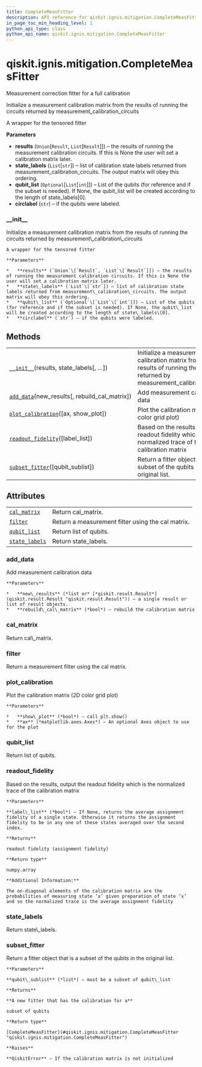 ```yaml
---
title: CompleteMeasFitter
description: API reference for qiskit.ignis.mitigation.CompleteMeasFitter
in_page_toc_min_heading_level: 1
python_api_type: class
python_api_name: qiskit.ignis.mitigation.CompleteMeasFitter
---
```


# qiskit.ignis.mitigation.CompleteMeasFitter

<Class id="qiskit.ignis.mitigation.CompleteMeasFitter" isDedicatedPage={true} github="https://github.com/qiskit-community/qiskit-ignis/tree/stable/0.6/qiskit/ignis/mitigation/measurement/fitters.py" signature="CompleteMeasFitter(results, state_labels, qubit_list=None, circlabel='')">
  Measurement correction fitter for a full calibration

  Initialize a measurement calibration matrix from the results of running the circuits returned by measurement\_calibration\_circuits

  A wrapper for the tensored fitter

  **Parameters**

  *   **results** (`Union`\[`Result`, `List`\[`Result`]]) – the results of running the measurement calibration circuits. If this is None the user will set a calibration matrix later.
  *   **state\_labels** (`List`\[`str`]) – list of calibration state labels returned from measurement\_calibration\_circuits. The output matrix will obey this ordering.
  *   **qubit\_list** (`Optional`\[`List`\[`int`]]) – List of the qubits (for reference and if the subset is needed). If None, the qubit\_list will be created according to the length of state\_labels\[0].
  *   **circlabel** (`str`) – if the qubits were labeled.

  ### \_\_init\_\_

  <Function id="qiskit.ignis.mitigation.CompleteMeasFitter.__init__" name="__init__" signature="__init__(results, state_labels, qubit_list=None, circlabel='')">
    Initialize a measurement calibration matrix from the results of running the circuits returned by measurement\_calibration\_circuits

    A wrapper for the tensored fitter

    **Parameters**

    *   **results** (`Union`\[`Result`, `List`\[`Result`]]) – the results of running the measurement calibration circuits. If this is None the user will set a calibration matrix later.
    *   **state\_labels** (`List`\[`str`]) – list of calibration state labels returned from measurement\_calibration\_circuits. The output matrix will obey this ordering.
    *   **qubit\_list** (`Optional`\[`List`\[`int`]]) – List of the qubits (for reference and if the subset is needed). If None, the qubit\_list will be created according to the length of state\_labels\[0].
    *   **circlabel** (`str`) – if the qubits were labeled.
  </Function>

  ## Methods

  |                                                                                                                                                                     |                                                                                                                                     |
  | ------------------------------------------------------------------------------------------------------------------------------------------------------------------- | ----------------------------------------------------------------------------------------------------------------------------------- |
  | [`__init__`](#qiskit.ignis.mitigation.CompleteMeasFitter.__init__ "qiskit.ignis.mitigation.CompleteMeasFitter.__init__")(results, state\_labels\[, …])              | Initialize a measurement calibration matrix from the results of running the circuits returned by measurement\_calibration\_circuits |
  | [`add_data`](#qiskit.ignis.mitigation.CompleteMeasFitter.add_data "qiskit.ignis.mitigation.CompleteMeasFitter.add_data")(new\_results\[, rebuild\_cal\_matrix])     | Add measurement calibration data                                                                                                    |
  | [`plot_calibration`](#qiskit.ignis.mitigation.CompleteMeasFitter.plot_calibration "qiskit.ignis.mitigation.CompleteMeasFitter.plot_calibration")(\[ax, show\_plot]) | Plot the calibration matrix (2D color grid plot)                                                                                    |
  | [`readout_fidelity`](#qiskit.ignis.mitigation.CompleteMeasFitter.readout_fidelity "qiskit.ignis.mitigation.CompleteMeasFitter.readout_fidelity")(\[label\_list])    | Based on the results, output the readout fidelity which is the normalized trace of the calibration matrix                           |
  | [`subset_fitter`](#qiskit.ignis.mitigation.CompleteMeasFitter.subset_fitter "qiskit.ignis.mitigation.CompleteMeasFitter.subset_fitter")(\[qubit\_sublist])          | Return a fitter object that is a subset of the qubits in the original list.                                                         |

  ## Attributes

  |                                                                                                                                      |                                                   |
  | ------------------------------------------------------------------------------------------------------------------------------------ | ------------------------------------------------- |
  | [`cal_matrix`](#qiskit.ignis.mitigation.CompleteMeasFitter.cal_matrix "qiskit.ignis.mitigation.CompleteMeasFitter.cal_matrix")       | Return cal\_matrix.                               |
  | [`filter`](#qiskit.ignis.mitigation.CompleteMeasFitter.filter "qiskit.ignis.mitigation.CompleteMeasFitter.filter")                   | Return a measurement filter using the cal matrix. |
  | [`qubit_list`](#qiskit.ignis.mitigation.CompleteMeasFitter.qubit_list "qiskit.ignis.mitigation.CompleteMeasFitter.qubit_list")       | Return list of qubits.                            |
  | [`state_labels`](#qiskit.ignis.mitigation.CompleteMeasFitter.state_labels "qiskit.ignis.mitigation.CompleteMeasFitter.state_labels") | Return state\_labels.                             |

  ### add\_data

  <Function id="qiskit.ignis.mitigation.CompleteMeasFitter.add_data" name="add_data" signature="add_data(new_results, rebuild_cal_matrix=True)">
    Add measurement calibration data

    **Parameters**

    *   **new\_results** (*list or* [*qiskit.result.Result*](qiskit.result.Result "qiskit.result.Result")) – a single result or list of result objects.
    *   **rebuild\_cal\_matrix** (*bool*) – rebuild the calibration matrix
  </Function>

  ### cal\_matrix

  <Function id="qiskit.ignis.mitigation.CompleteMeasFitter.cal_matrix" name="cal_matrix" signature="property cal_matrix">
    Return cal\_matrix.
  </Function>

  ### filter

  <Function id="qiskit.ignis.mitigation.CompleteMeasFitter.filter" name="filter" signature="property filter">
    Return a measurement filter using the cal matrix.
  </Function>

  ### plot\_calibration

  <Function id="qiskit.ignis.mitigation.CompleteMeasFitter.plot_calibration" name="plot_calibration" signature="plot_calibration(ax=None, show_plot=True)">
    Plot the calibration matrix (2D color grid plot)

    **Parameters**

    *   **show\_plot** (*bool*) – call plt.show()
    *   **ax** (*matplotlib.axes.Axes*) – An optional Axes object to use for the plot
  </Function>

  ### qubit\_list

  <Function id="qiskit.ignis.mitigation.CompleteMeasFitter.qubit_list" name="qubit_list" signature="property qubit_list">
    Return list of qubits.
  </Function>

  ### readout\_fidelity

  <Function id="qiskit.ignis.mitigation.CompleteMeasFitter.readout_fidelity" name="readout_fidelity" signature="readout_fidelity(label_list=None)">
    Based on the results, output the readout fidelity which is the normalized trace of the calibration matrix

    **Parameters**

    **label\_list** (*bool*) – If None, returns the average assignment fidelity of a single state. Otherwise it returns the assignment fidelity to be in any one of these states averaged over the second index.

    **Returns**

    readout fidelity (assignment fidelity)

    **Return type**

    numpy.array

    **Additional Information:**

    The on-diagonal elements of the calibration matrix are the probabilities of measuring state ‘x’ given preparation of state ‘x’ and so the normalized trace is the average assignment fidelity
  </Function>

  ### state\_labels

  <Function id="qiskit.ignis.mitigation.CompleteMeasFitter.state_labels" name="state_labels" signature="property state_labels">
    Return state\_labels.
  </Function>

  ### subset\_fitter

  <Function id="qiskit.ignis.mitigation.CompleteMeasFitter.subset_fitter" name="subset_fitter" signature="subset_fitter(qubit_sublist=None)">
    Return a fitter object that is a subset of the qubits in the original list.

    **Parameters**

    **qubit\_sublist** (*list*) – must be a subset of qubit\_list

    **Returns**

    **A new fitter that has the calibration for a**

    subset of qubits

    **Return type**

    [CompleteMeasFitter](#qiskit.ignis.mitigation.CompleteMeasFitter "qiskit.ignis.mitigation.CompleteMeasFitter")

    **Raises**

    **QiskitError** – If the calibration matrix is not initialized
  </Function>
</Class>

